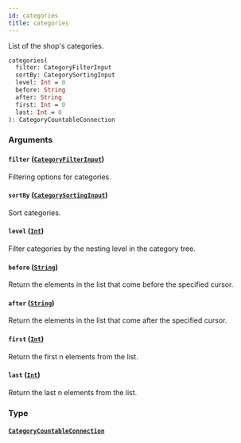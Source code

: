 ```yaml
---
id: categories
title: categories
---
```


List of the shop's categories.

```graphql
categories(
  filter: CategoryFilterInput
  sortBy: CategorySortingInput
  level: Int = 0
  before: String
  after: String
  first: Int = 0
  last: Int = 0
): CategoryCountableConnection

```

### Arguments

#### `filter` ([`CategoryFilterInput`](/developer/api-reference/inputs/category-filter-input.mdx))

Filtering options for categories.

#### `sortBy` ([`CategorySortingInput`](/developer/api-reference/inputs/category-sorting-input.mdx))

Sort categories.

#### `level` ([`Int`](/developer/api-reference/scalars/int.mdx))

Filter categories by the nesting level in the category tree.

#### `before` ([`String`](/developer/api-reference/scalars/string.mdx))

Return the elements in the list that come before the specified cursor.

#### `after` ([`String`](/developer/api-reference/scalars/string.mdx))

Return the elements in the list that come after the specified cursor.

#### `first` ([`Int`](/developer/api-reference/scalars/int.mdx))

Return the first n elements from the list.

#### `last` ([`Int`](/developer/api-reference/scalars/int.mdx))

Return the last n elements from the list.

### Type

#### [`CategoryCountableConnection`](/developer/api-reference/objects/category-countable-connection.mdx)
